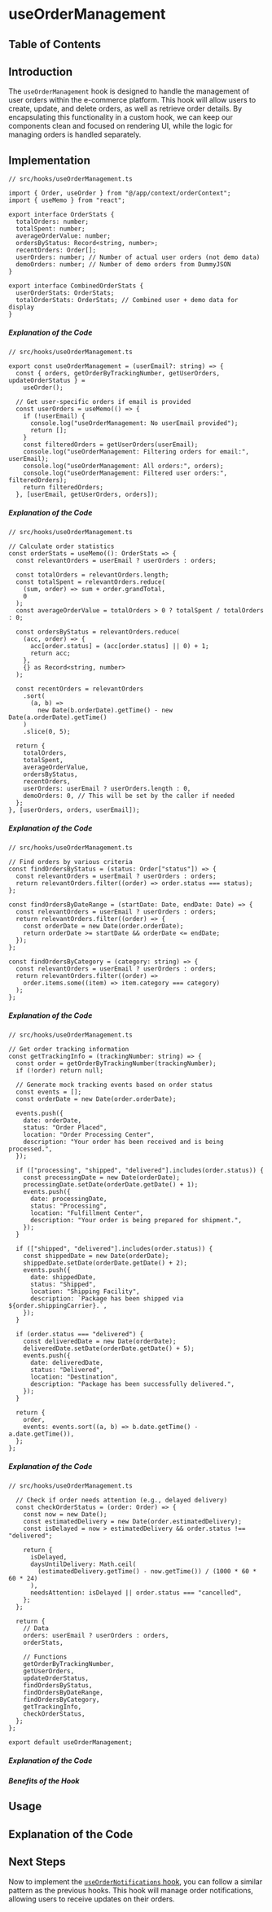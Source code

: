 
# useOrderManagement

## Table of Contents

## Introduction

The `useOrderManagement` hook is designed to handle the management of user orders within the e-commerce platform. This hook will allow users to create, update, and delete orders, as well as retrieve order details. By encapsulating this functionality in a custom hook, we can keep our components clean and focused on rendering UI, while the logic for managing orders is handled separately.

## Implementation

```tsx
// src/hooks/useOrderManagement.ts

import { Order, useOrder } from "@/app/context/orderContext";
import { useMemo } from "react";

export interface OrderStats {
  totalOrders: number;
  totalSpent: number;
  averageOrderValue: number;
  ordersByStatus: Record<string, number>;
  recentOrders: Order[];
  userOrders: number; // Number of actual user orders (not demo data)
  demoOrders: number; // Number of demo orders from DummyJSON
}

export interface CombinedOrderStats {
  userOrderStats: OrderStats;
  totalOrderStats: OrderStats; // Combined user + demo data for display
}
```

##### Explanation of the Code

```tsx startLineNumber=18
// src/hooks/useOrderManagement.ts

export const useOrderManagement = (userEmail?: string) => {
  const { orders, getOrderByTrackingNumber, getUserOrders, updateOrderStatus } =
    useOrder();

  // Get user-specific orders if email is provided
  const userOrders = useMemo(() => {
    if (!userEmail) {
      console.log("useOrderManagement: No userEmail provided");
      return [];
    }
    const filteredOrders = getUserOrders(userEmail);
    console.log("useOrderManagement: Filtering orders for email:", userEmail);
    console.log("useOrderManagement: All orders:", orders);
    console.log("useOrderManagement: Filtered user orders:", filteredOrders);
    return filteredOrders;
  }, [userEmail, getUserOrders, orders]);

```

##### Explanation of the Code

```tsx startLineNumber=34
// src/hooks/useOrderManagement.ts

// Calculate order statistics
const orderStats = useMemo((): OrderStats => {
  const relevantOrders = userEmail ? userOrders : orders;

  const totalOrders = relevantOrders.length;
  const totalSpent = relevantOrders.reduce(
    (sum, order) => sum + order.grandTotal,
    0
  );
  const averageOrderValue = totalOrders > 0 ? totalSpent / totalOrders : 0;

  const ordersByStatus = relevantOrders.reduce(
    (acc, order) => {
      acc[order.status] = (acc[order.status] || 0) + 1;
      return acc;
    },
    {} as Record<string, number>
  );

  const recentOrders = relevantOrders
    .sort(
      (a, b) =>
        new Date(b.orderDate).getTime() - new Date(a.orderDate).getTime()
    )
    .slice(0, 5);

  return {
    totalOrders,
    totalSpent,
    averageOrderValue,
    ordersByStatus,
    recentOrders,
    userOrders: userEmail ? userOrders.length : 0,
    demoOrders: 0, // This will be set by the caller if needed
  };
}, [userOrders, orders, userEmail]);
```

##### Explanation of the Code

```tsx startLineNumber=70
// src/hooks/useOrderManagement.ts

// Find orders by various criteria
const findOrdersByStatus = (status: Order["status"]) => {
  const relevantOrders = userEmail ? userOrders : orders;
  return relevantOrders.filter((order) => order.status === status);
};

const findOrdersByDateRange = (startDate: Date, endDate: Date) => {
  const relevantOrders = userEmail ? userOrders : orders;
  return relevantOrders.filter((order) => {
    const orderDate = new Date(order.orderDate);
    return orderDate >= startDate && orderDate <= endDate;
  });
};

const findOrdersByCategory = (category: string) => {
  const relevantOrders = userEmail ? userOrders : orders;
  return relevantOrders.filter((order) =>
    order.items.some((item) => item.category === category)
  );
};
```

##### Explanation of the Code

```tsx startLineNumber=92
// src/hooks/useOrderManagement.ts

// Get order tracking information
const getTrackingInfo = (trackingNumber: string) => {
  const order = getOrderByTrackingNumber(trackingNumber);
  if (!order) return null;

  // Generate mock tracking events based on order status
  const events = [];
  const orderDate = new Date(order.orderDate);

  events.push({
    date: orderDate,
    status: "Order Placed",
    location: "Order Processing Center",
    description: "Your order has been received and is being processed.",
  });

  if (["processing", "shipped", "delivered"].includes(order.status)) {
    const processingDate = new Date(orderDate);
    processingDate.setDate(orderDate.getDate() + 1);
    events.push({
      date: processingDate,
      status: "Processing",
      location: "Fulfillment Center",
      description: "Your order is being prepared for shipment.",
    });
  }

  if (["shipped", "delivered"].includes(order.status)) {
    const shippedDate = new Date(orderDate);
    shippedDate.setDate(orderDate.getDate() + 2);
    events.push({
      date: shippedDate,
      status: "Shipped",
      location: "Shipping Facility",
      description: `Package has been shipped via ${order.shippingCarrier}.`,
    });
  }

  if (order.status === "delivered") {
    const deliveredDate = new Date(orderDate);
    deliveredDate.setDate(orderDate.getDate() + 5);
    events.push({
      date: deliveredDate,
      status: "Delivered",
      location: "Destination",
      description: "Package has been successfully delivered.",
    });
  }

  return {
    order,
    events: events.sort((a, b) => b.date.getTime() - a.date.getTime()),
  };
};
```

##### Explanation of the Code

```tsx startLineNumber=146
// src/hooks/useOrderManagement.ts

  // Check if order needs attention (e.g., delayed delivery)
  const checkOrderStatus = (order: Order) => {
    const now = new Date();
    const estimatedDelivery = new Date(order.estimatedDelivery);
    const isDelayed = now > estimatedDelivery && order.status !== "delivered";

    return {
      isDelayed,
      daysUntilDelivery: Math.ceil(
        (estimatedDelivery.getTime() - now.getTime()) / (1000 * 60 * 60 * 24)
      ),
      needsAttention: isDelayed || order.status === "cancelled",
    };
  };

  return {
    // Data
    orders: userEmail ? userOrders : orders,
    orderStats,

    // Functions
    getOrderByTrackingNumber,
    getUserOrders,
    updateOrderStatus,
    findOrdersByStatus,
    findOrdersByDateRange,
    findOrdersByCategory,
    getTrackingInfo,
    checkOrderStatus,
  };
};

export default useOrderManagement;
```

##### Explanation of the Code

##### Benefits of the Hook

## Usage

## Explanation of the Code

## Next Steps

Now to implement the [`useOrderNotifications` hook](ecommerce-platform/context-and-hooks/creating-the-hooks/useOrderNotifications), you can follow a similar pattern as the previous hooks. This hook will manage order notifications, allowing users to receive updates on their orders.

<BackToTop />
